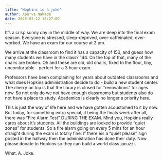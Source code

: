 ```yaml
---
title: "Hopkins is a joke"
author: Apurva Nakade
date: 2025-05-12 15:27:09
---
```


It's a crisp sunny day in the middle of way. We are deep into the final exam season. Everyone is stressed, sleep-deprived, over-caffeinated, over-worked. We have an exam for our course at 2 pm. 

We arrive at the classroom to find it has a capacity of 150, and guess how many students we have in the class? 144. On the top of that, many of the chairs are broken. Oh and these are old, old chairs, fixed to the floor, tiny, uncomfortable - perfect for a 3 hour exam.

Professors have been complaining for years about outdated classrooms and what does Hopkins administration decide to do - build a new student center. The cherry on top is that the library is closed for "renovations" for ages now. So not only do we not have enough classrooms but students also do not have a place to study. Academics is clearly no longer a priority here. 

This is just the way of life here and we have gotten accustomed to it by now. But today, for something extra special, it being the finals week after all, there was "Fire Alarm Test" DURING THE EXAM. Mind you, Hopkins really cares about it's students. All the buildings are locked to provide "quiet zones" for students. So a fire alarm going on every 5 mins for an hour straight during the exam is totally fine. If there eis a "quiet please" sign posted in the hallway then the administration has done their duty. Now please donate to Hopkins so they can build a world class jacuzzi.

What. A. Joke.